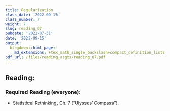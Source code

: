 ```yaml
---
title: Regularization
class_date: '2022-09-15'
class_number: 7
weight: 7
slug: reading_07
pubdate: '2022-07-31'
date: '2022-09-15'
output:
  blogdown::html_page:
    md_extensions: +tex_math_single_backslash+compact_definition_lists
pdf_url: /files/reading_asgts/reading_07.pdf
---
```

## Reading:

### Required Reading (everyone):

* Statistical Rethinking, Ch. 7 ("Ulysses' Compass").

